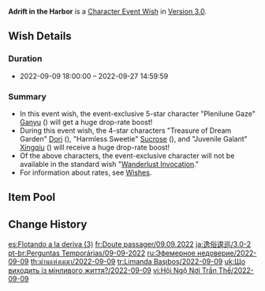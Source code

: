 {{Wish
|name              = Adrift in the Harbor 2022-09-09
|image             = Adrift in the Harbor 2022-09-09.png
|type              = Character Event
|duration          = event
|time_start        = 2022-09-09 18:00:00
|time_end          = 2022-09-27 14:59:59
|link              = https://www.hoyolab.com/article/8554614
|preceding         = Viridescent Vigil/2022-08-24
|preceding2        = Gentry of Hermitage/2022-08-24
|succeeding        = Twilight Arbiter/2022-09-28
|succeeding2       = Ballad in Goblets/2022-09-28
|alongside         = Drifting Luminescence/2022-09-09
|alongside2        = Epitome Invocation/2022-09-09
|previous          = Adrift in the Harbor/2022-01-25
|next              = Adrift in the Harbor/2023-05-02
}}
'''Adrift in the Harbor''' is a [[Character Event Wish]] in [[Version 3.0]].

==Wish Details==
===Duration===
* 2022-09-09 18:00:00 &ndash; 2022-09-27 14:59:59

===Summary===
* In this event wish, the event-exclusive 5-star character "Plenilune Gaze" [[Ganyu]] ({{Cryo}}) will get a huge drop-rate boost!
* During this event wish, the 4-star characters "Treasure of Dream Garden" [[Dori]] ({{Electro}}), "Harmless Sweetie" [[Sucrose]] ({{Anemo}}), and "Juvenile Galant" [[Xingqiu]] ({{Hydro}}) will receive a huge drop-rate boost!
* Of the above characters, the event-exclusive character will not be available in the standard wish "[[Wanderlust Invocation]]."
* For information about rates, see [[Wish]]es.

==Item Pool==
{{Wish Pool
|character_5_F = Ganyu
|character_4_F = Dori; Sucrose; Xingqiu
|character_5   = Diluc; Jean; Keqing; Mona; Qiqi
|character_4   = Barbara; Beidou; Bennett; Chongyun; Diona; Fischl; Gorou; Kujou Sara; Kuki Shinobu; Ningguang; Noelle; Razor; Rosaria; Sayu; Shikanoin Heizou; Thoma; Xiangling; Xinyan; Yanfei; Yun Jin
|weapon_4      = Dragon's Bane; Eye of Perception; Favonius Codex; Favonius Greatsword; Favonius Lance; Favonius Sword; Favonius Warbow; Lion's Roar; Rainslasher; Rust; Sacrificial Bow; Sacrificial Fragments; Sacrificial Greatsword; Sacrificial Sword; The Bell; The Flute; The Stringless; The Widsith
|weapon_3      = Black Tassel; Bloodtainted Greatsword; Cool Steel; Debate Club; Emerald Orb; Ferrous Shadow; Harbinger of Dawn; Magic Guide; Raven Bow; Sharpshooter's Oath; Skyrider Sword; Slingshot; Thrilling Tales of Dragon Slayers
}}

==Change History==
{{Change History|3.0}}

[[es:Flotando a la deriva (3)]]
[[fr:Doute passager/09.09.2022]]
[[ja:逸俗逡巡/3.0-2]]
[[pt-br:Perguntas Temporárias/09-09-2022]]
[[ru:Эфемерное недоверие/2022-09-09]]
[[th:ม่านแห่งเมฆา/2022-09-09]]
[[tr:Limanda Başıboş/2022-09-09]]
[[uk:Що виходить із мінливого життя?/2022-09-09]]
[[vi:Hội Ngộ Nơi Trần Thế/2022-09-09]]